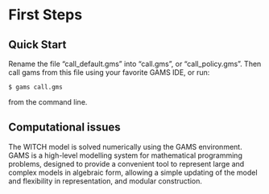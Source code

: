 # First Steps

## Quick Start

Rename the file "call_default.gms" into "call.gms", or "call_policy.gms".
Then call gams from this file using your favorite GAMS IDE, or run:

	$ gams call.gms

from the command line.

## Computational issues

The WITCH model is solved numerically using the GAMS environment.
GAMS is a high-level modelling system for mathematical programming problems,
designed to provide a convenient tool to represent large and complex models
in algebraic form, allowing a simple updating of the model and
flexibility in representation, and modular construction. 
